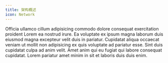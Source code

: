 ```yaml
---
title: 架构概述
icon: Network
---
```


Officia ullamco cillum adipisicing commodo dolore consequat exercitation proident Lorem ea nostrud irure. Ea voluptate ex ipsum magna laborum duis eiusmod magna excepteur velit duis in pariatur. Cupidatat aliqua occaecat veniam ut mollit non adipisicing ex quis voluptate ad pariatur esse. Sint duis cupidatat culpa ad anim velit. Amet anim qui eu fugiat qui labore consequat cupidatat. Lorem pariatur amet minim in sit et laboris duis duis enim.
